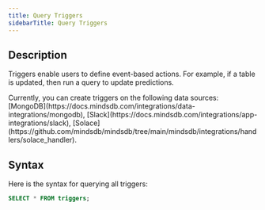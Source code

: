 ```yaml
---
title: Query Triggers
sidebarTitle: Query Triggers
---
```


## Description

Triggers enable users to define event-based actions. For example, if a table is updated, then run a query to update predictions.

<Info>
Currently, you can create triggers on the following data sources: [MongoDB](https://docs.mindsdb.com/integrations/data-integrations/mongodb), [Slack](https://docs.mindsdb.com/integrations/app-integrations/slack), [Solace](https://github.com/mindsdb/mindsdb/tree/main/mindsdb/integrations/handlers/solace_handler).
</Info>

## Syntax

Here is the syntax for querying all triggers:

```sql
SELECT * FROM triggers;
```
